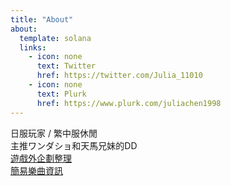 ```yaml
---
title: "About"
about:
  template: solana
  links:
    - icon: none
      text: Twitter
      href: https://twitter.com/Julia_11010
    - icon: none
      text: Plurk
      href: https://www.plurk.com/juliachen1998
---
```



日服玩家 / 繁中服休閒<br>
主推ワンダショ和天馬兄妹的DD<br>
[遊戲外企劃整理](https://adowao.notion.site/d6eb22acfd66429d8e969fe8ad4e9257?v=8b5915847a214f82b9b796eefbaba37f)<br>
[簡易樂曲資訊](https://docs.google.com/spreadsheets/d/1TTRnkBuP-AUVLM6C5ooTgbZRRH7nSroSmmg9QkmNT3I/edit?usp=sharing)
